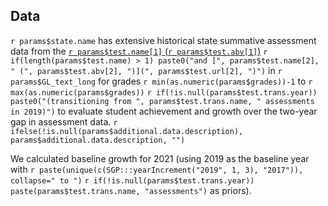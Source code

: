 ##  Data

`r params$state.name` has extensive historical state summative assessment data from
the [`r params$test.name[1]` (`r params$test.abv[1]`)](`r noquote(params$test.url[1])`)
`r if(length(params$test.name) > 1) paste0("and [", params$test.name[2], " (", params$test.abv[2], ")](", params$test.url[2], ")")`
in `r params$GL_text_long` for grades `r min(as.numeric(params$grades))-1` to
`r max(as.numeric(params$grades))` `r if(!is.null(params$test.trans.year)) paste0("(transitioning from ", params$test.trans.name, " assessments in 2019)")`
to evaluate student achievement and growth over the two-year gap in assessment
data. `r ifelse(!is.null(params$additional.data.description), params$additional.data.description, "")`

We calculated baseline growth for 2021 (using 2019 as the baseline year with
`r paste(unique(c(SGP:::yearIncrement("2019", 1, 3), "2017")), collapse=" to ")`
`r if(!is.null(params$test.trans.year)) paste(params$test.trans.name, "assessments")`
as priors).
